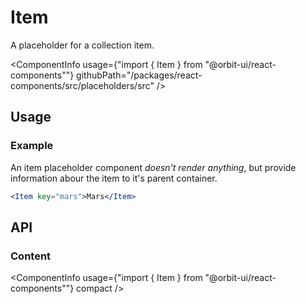 
<Meta
    title="Placeholders/Item"
    id="item"
/>

# Item

<Tagline>A placeholder for a collection item.</Tagline>

<ComponentInfo
    usage={"import { Item } from \"@orbit-ui/react-components\""}
    githubPath="/packages/react-components/src/placeholders/src"
/>

## Usage

### Example

An item placeholder component *doesn't render anything*, but provide information abour the item to it's parent container.

```jsx
<Item key="mars">Mars</Item>
```

## API

### Content

<ComponentInfo
    usage={"import { Item } from \"@orbit-ui/react-components\""}
    compact
/>

<ArgsTable of={InnerItem} />
